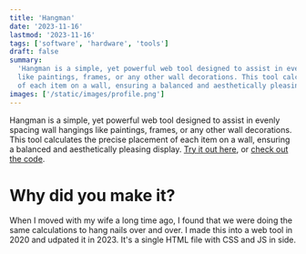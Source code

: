 ```yaml
---
title: 'Hangman'
date: '2023-11-16'
lastmod: '2023-11-16'
tags: ['software', 'hardware', 'tools']
draft: false
summary:
  'Hangman is a simple, yet powerful web tool designed to assist in evenly spacing wall hangings
  like paintings, frames, or any other wall decorations. This tool calculates the precise placement
  of each item on a wall, ensuring a balanced and aesthetically pleasing display.'
images: ['/static/images/profile.png']
---
```


Hangman is a simple, yet powerful web tool designed to assist in evenly spacing wall hangings like
paintings, frames, or any other wall decorations. This tool calculates the precise placement of each
item on a wall, ensuring a balanced and aesthetically pleasing display.
[Try it out here](https://hangman.elliotplant.com/), or
[check out the code](https://github.com/elliotaplant/hangman).

# Why did you make it?

When I moved with my wife a long time ago, I found that we were doing the same calculations to hang
nails over and over. I made this into a web tool in 2020 and udpated it in 2023. It's a single HTML
file with CSS and JS in side.
